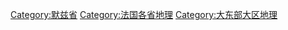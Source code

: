 [[Category:默兹省|Category:默兹省]]
[[Category:法国各省地理|Category:法国各省地理]]
[[Category:大东部大区地理|Category:大东部大区地理]]